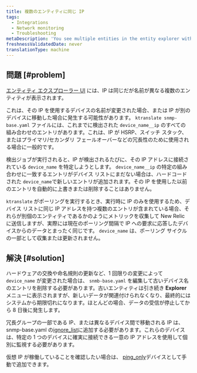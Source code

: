 ```yaml
---
title: 複数のエンティティに同じ IP
tags:
  - Integrations
  - Network monitoring
  - Troubleshooting
metaDescription: 'You see multiple entities in the entity explorer with the same IP, but different names.'
freshnessValidatedDate: never
translationType: machine
---
```


## 問題 [#problem]

[エンティティ エクスプローラー UI](/docs/new-relic-solutions/new-relic-one/core-concepts/new-relic-explorer-view-performance-across-apps-services-hosts#find) には、IP は同じだが名前が異なる複数のエンティティが表示されます。

これは、その IP を使用するデバイスの名前が変更された場合、または IP が別のデバイスに移動した場合に発生する可能性があります。 `ktranslate snmp-base.yaml` ファイルには、これまでに検出された `device_name__ip` のすべての組み合わせのエントリがあります。これは、IP が HSRP、スイッチ スタック、またはプライマリ/セカンダリ フェールオーバーなどの冗長性のために使用される場合に一般的です。

検出ジョブが実行されると、IP が検出されるたびに、その IP アドレスに接続されている `device_name` を特定しようとします。 `device_name__ip` の特定の組み合わせに一致するエントリがデバイス リストにまだない場合は、ハードコードされた `device_name`で新しいエントリが追加されます。その IP を使用した以前のエントリを自動的に上書きまたは削除することはありません。

`ktranslate` がポーリングを実行するとき、実行時に IP のみを使用するため、デバイス リストに同じ IP アドレスを持つ複数のエントリが含まれている場合、それらが別個のエンティティであるかのようにメトリックを収集して New Relic に送信しますが、実際には現在のポーリング間隔で IP への要求に応答したデバイスからのデータとまったく同じです。 `device_name` は、ポーリング サイクルの一部として収集または更新されません。

## 解決 [#solution]

ハードウェアの交換や命名規則の更新など、1 回限りの変更によって `device_name` が変更された場合は、 `snmb-base.yaml` を編集して古いデバイス名のエントリを削除する必要があります。古いエンティティは引き続き **Explorer** メニューに表示されますが、新しいデータが関連付けられなくなり、最終的にはシステムから期限切れになります。ほとんどの場合、データの受信が停止してから 8 日後に発生します。

冗長グループの一部である IP、または異なるデバイス間で移動される IP は、snmp-base.yaml の[ignore_list](/docs/network-performance-monitoring/advanced/advanced-config/#discovery)に追加する必要があります。これらのデバイスは、特定の 1 つのデバイスに確実に接続できる一意の IP アドレスを使用して個別に監視する必要があります。

仮想 IP が稼働していることを確認したい場合は、 [ping_only](/docs/network-performance-monitoring/advanced/advanced-config/#response_time-attribute)デバイスとして手動で追加できます。